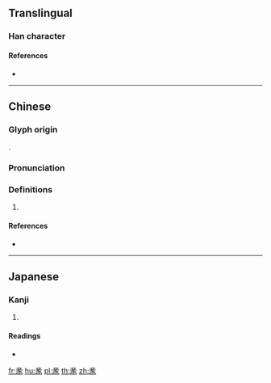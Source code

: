 {{character info/new}}
==Translingual==

===Han character===
{{Han char|rn=152|rad=豕|as=04|sn=11|four=|canj=XYTPO,YTPO|ids=⿱立𧰨}}

====References====
* {{Han ref|kx=1194.200|dkj=36361|hdz=63612.040|uh=8C59|ud=35929}}

----

==Chinese==
{{zh-forms}}

===Glyph origin===
{{Han etym}}
{{Han simp|𧱏}}.

===Pronunciation===
{{zh-pron
|m=yì
|c=ngai6
|h=pfs=
|md=
|mn=
|w=
|mc=y
|oc=y
|cat=
}}

===Definitions===
{{zh-hanzi}}

# {{rfdef|lang=zh}}

====References====
* {{R:yue:Jyutping Database}}

----

==Japanese==

===Kanji===
{{ja-kanji|grade=|rs=豕04}}

# {{defn|lang=ja|sort=豕04}}

====Readings====
* {{ja-readings|on=[[ぎ]] (gi)|kun=[[そこなう]] (sokonau)|nanori=}}

[[fr:豙]]
[[hu:豙]]
[[pl:豙]]
[[th:豙]]
[[zh:豙]]